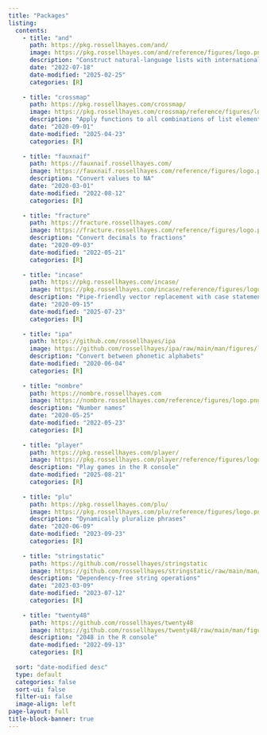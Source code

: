 ```yaml
---
title: "Packages"
listing:
  contents:
    - title: "and"
      path: https://pkg.rossellhayes.com/and/
      image: https://pkg.rossellhayes.com/and/reference/figures/logo.png?raw=TRUE
      description: "Construct natural-language lists with internationalization in R"
      date: "2022-07-18"
      date-modified: "2025-02-25"
      categories: [R]
      
    - title: "crossmap"
      path: https://pkg.rossellhayes.com/crossmap/
      image: https://pkg.rossellhayes.com/crossmap/reference/figures/logo.png?raw=TRUE
      description: "Apply functions to all combinations of list elements"
      date: "2020-09-01"
      date-modified: "2025-04-23"
      categories: [R]
      
    - title: "fauxnaif"
      path: https://fauxnaif.rossellhayes.com/
      image: https://fauxnaif.rossellhayes.com/reference/figures/logo.png?raw=TRUE
      description: "Convert values to NA"
      date: "2020-03-01"
      date-modified: "2022-08-12"
      categories: [R]
      
    - title: "fracture"
      path: https://fracture.rossellhayes.com/
      image: https://fracture.rossellhayes.com/reference/figures/logo.png?raw=TRUE
      description: "Convert decimals to fractions"
      date: "2020-09-03"
      date-modified: "2022-05-21"
      categories: [R]
      
    - title: "incase"
      path: https://pkg.rossellhayes.com/incase/
      image: https://pkg.rossellhayes.com/incase/reference/figures/logo.png?raw=TRUE
      description: "Pipe-friendly vector replacement with case statements"
      date: "2020-09-15"
      date-modified: "2025-07-23"
      categories: [R]
      
    - title: "ipa"
      path: https://github.com/rossellhayes/ipa
      image: https://github.com/rossellhayes/ipa/raw/main/man/figures/logo.png?raw=TRUE
      description: "Convert between phonetic alphabets"
      date-modified: "2020-06-04"
      categories: [R]
      
    - title: "nombre"
      path: https://nombre.rossellhayes.com
      image: https://nombre.rossellhayes.com/reference/figures/logo.png?raw=TRUE
      description: "Number names"
      date: "2020-05-25"
      date-modified: "2022-05-23"
      categories: [R]
      
    - title: "player"
      path: https://pkg.rossellhayes.com/player/
      image: https://pkg.rossellhayes.com/player/reference/figures/logo.png?raw=TRUE
      description: "Play games in the R console"
      date-modified: "2025-08-21"
      categories: [R]
      
    - title: "plu"
      path: https://pkg.rossellhayes.com/plu/
      image: https://pkg.rossellhayes.com/plu/reference/figures/logo.png?raw=TRUE
      description: "Dynamically pluralize phrases"
      date: "2020-06-09"
      date-modified: "2023-09-23"
      categories: [R]
      
    - title: "stringstatic"
      path: https://github.com/rossellhayes/stringstatic
      image: https://github.com/rossellhayes/stringstatic/raw/main/man/figures/logo.png?raw=TRUE
      description: "Dependency-free string operations"
      date: "2023-03-09"
      date-modified: "2023-07-12"
      categories: [R]
      
    - title: "twenty48"
      path: https://github.com/rossellhayes/twenty48
      image: https://github.com/rossellhayes/twenty48/raw/main/man/figures/logo.png?raw=TRUE
      description: "2048 in the R console"
      date-modified: "2022-09-13"
      categories: [R]
      
  sort: "date-modified desc"
  type: default
  categories: false
  sort-ui: false
  filter-ui: false
  image-align: left
page-layout: full
title-block-banner: true
---
```


